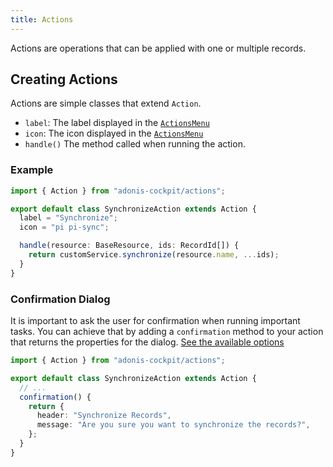 ```yaml
---
title: Actions
---
```


Actions are operations that can be applied with one or multiple records.

## Creating Actions

Actions are simple classes that extend `Action`.

- `label`: The label displayed in the [`ActionsMenu`](../references/frontend.md#actionsmenu-)
- `icon`: The icon displayed in the [`ActionsMenu`](../references/frontend.md#actionsmenu-)
- `handle()` The method called when running the action.

### Example

```ts
import { Action } from "adonis-cockpit/actions";

export default class SynchronizeAction extends Action {
  label = "Synchronize";
  icon = "pi pi-sync";

  handle(resource: BaseResource, ids: RecordId[]) {
    return customService.synchronize(resource.name, ...ids);
  }
}
```

### Confirmation Dialog

It is important to ask the user for confirmation when running important tasks. You can achieve that by adding a `confirmation` method to your action that returns the properties for the dialog. [See the available options](https://primevue.org/confirmdialog/)

```ts
import { Action } from "adonis-cockpit/actions";

export default class SynchronizeAction extends Action {
  // ...
  confirmation() {
    return {
      header: "Synchronize Records",
      message: "Are you sure you want to synchronize the records?",
    };
  }
}
```
